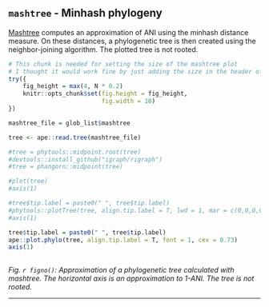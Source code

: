 ## `mashtree` - Minhash phylogeny

[Mashtree](https://github.com/lskatz/mashtree) computes an approximation of ANI using the minhash distance measure. On these distances, a phylogenetic tree is then created using the neighbor-joining algorithm. The plotted tree is not rooted.




```r
# This chunk is needed for setting the size of the mashtree plot
# I thought it would work fine by just adding the size in the header of the next chunk. But apparently this is necessary.
try({
    fig_height = max(4, N * 0.2)
    knitr::opts_chunk$set(fig.height = fig_height,
                          fig.width = 10)
})
```





```r

mashtree_file = glob_list$mashtree

tree <- ape::read.tree(mashtree_file)

#tree = phytools::midpoint.root(tree)
#devtools::install_github("igraph/rigraph")
#tree = phangorn::midpoint(tree)

#plot(tree)
#axis(1)

#tree$tip.label = paste0(" ", tree$tip.label)
#phytools::plotTree(tree, align.tip.label = T, lwd = 1, mar = c(0,0,0,0))
#axis(1)

tree$tip.label = paste0(" ", tree$tip.label)
ape::plot.phylo(tree, align.tip.label = T, font = 1, cex = 0.73)
axis(1)
           

```

*Fig. `r figno()`: Approximation of a phylogenetic tree calculated with mashtree. The horizontal axis is an approximation to 1-ANI. The tree is not rooted.*

---

